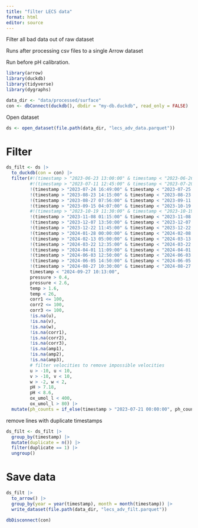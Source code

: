 ```yaml
---
title: "filter LECS data"
format: html
editor: source
---
```


Filter all bad data out of raw dataset

Runs after processing csv files to a single Arrow dataset

Run before pH calibration.

```r
library(arrow)
library(duckdb)
library(tidyverse)
library(dygraphs)

data_dir <- "data/processed/surface"
con <- dbConnect(duckdb(), dbdir = "my-db.duckdb", read_only = FALSE)
```

Open dataset

```r
ds <- open_dataset(file.path(data_dir, "lecs_adv_data.parquet"))
```

# Filter

```r
ds_filt <- ds |> 
  to_duckdb(con = con) |> 
  filter(#!(timestamp > "2023-06-23 13:00:00" & timestamp < "2023-06-26 11:00:00"),
         #!(timestamp > "2023-07-11 12:45:00" & timestamp < "2023-07-20 20:15:00"),
         !(timestamp > "2023-07-24 16:49:00" & timestamp < "2023-07-25 00:15:00"),
         !(timestamp > "2023-08-23 14:15:00" & timestamp < "2023-08-23 16:10:00"),
         !(timestamp > "2023-08-27 07:56:00" & timestamp < "2023-09-11 16:15:00"),
         !(timestamp > "2023-09-15 04:07:00" & timestamp < "2023-10-19 12:25:00"),
         #!(timestamp > "2023-10-19 11:30:00" & timestamp < "2023-10-19 12:25:00"),
         !(timestamp > "2023-11-08 01:15:00" & timestamp < "2023-11-08 03:00:00"),
         !(timestamp > "2023-12-07 13:50:00" & timestamp < "2023-12-07 15:30:00"),
         !(timestamp > "2023-12-22 11:45:00" & timestamp < "2023-12-22 12:20:00"),
         !(timestamp > "2024-01-28 00:00:00" & timestamp < "2024-02-08 14:00:00"),
         !(timestamp > "2024-02-13 05:00:00" & timestamp < "2024-03-13 22:00:00"),
         !(timestamp > "2024-03-22 12:35:00" & timestamp < "2024-03-22 13:26:00"),
         !(timestamp > "2024-04-01 11:09:00" & timestamp < "2024-04-01 11:20:00"),
         !(timestamp > "2024-06-03 12:50:00" & timestamp < "2024-06-03 13:45:00"),
         !(timestamp > "2024-06-05 14:50:00" & timestamp < "2024-06-05 15:40:00"),
         !(timestamp > "2024-08-27 10:30:00" & timestamp < "2024-08-27 11:35:00"),
         timestamp < "2024-09-27 10:13:00",
         pressure > 0.4,
         pressure < 2.6,
         temp > 1.6,
         temp < 26,
         corr1 <= 100,
         corr2 <= 100,
         corr3 <= 100,
         !is.na(u), 
         !is.na(v), 
         !is.na(w), 
         !is.na(corr1), 
         !is.na(corr2), 
         !is.na(corr3), 
         !is.na(amp1), 
         !is.na(amp2), 
         !is.na(amp3), 
         # filter velocities to remove impossible velocities
         u > -10, u < 10,
         v > -10, v < 10,
         w > -2, w < 2,
         pH > 7.18,
         pH < 8.6,
         ox_umol_l < 400,
         ox_umol_l > 80) |> 
  mutate(ph_counts = if_else(timestamp > "2023-07-21 00:00:00", ph_counts, NA))
```

remove lines with duplicate timestamps

```r
ds_filt <- ds_filt |> 
  group_by(timestamp) |> 
  mutate(duplicate = n()) |> 
  filter(duplicate == 1) |> 
  ungroup()
```

# Save data

```r
ds_filt |> 
  to_arrow() |> 
  group_by(year = year(timestamp), month = month(timestamp)) |> 
  write_dataset(file.path(data_dir, "lecs_adv_filt.parquet"))
```

```r
dbDisconnect(con)
```

